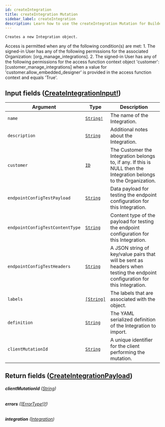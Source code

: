 ```yaml
---
id: createIntegration
title: createIntegration Mutation
sidebar_label: createIntegration
description: Learn how to use the createIntegration Mutation for Builder's API.
---
```


    Creates a new Integration object.

Access is permitted when any of the following condition(s) are met: 1. The signed-in User has any of the following permissions for the associated Organization: [org_manage_integrations]. 2. The signed-in User has any of the following permissions for the access function context object 'customer': [customer_manage_integrations] when a value for 'customer.allow_embedded_designer' is provided in the access function context and equals 'True'.

## Input fields ([CreateIntegrationInput!](/docs/composer/builder/api/schema/input_object/CreateIntegrationInput.mdx))

| Argument                        | Type                                       | Description                                                                                                                 |
| ------------------------------- | ------------------------------------------ | --------------------------------------------------------------------------------------------------------------------------- |
| `name`                          | [`String!`](/docs/composer/builder/api/schema/scalar/String.mdx)  | The name of the Integration.                                                                                                |
| `description`                   | [`String`](/docs/composer/builder/api/schema/scalar/String.mdx)   | Additional notes about the Integration.                                                                                     |
| `customer`                      | [`ID`](/docs/composer/builder/api/schema/scalar/ID.mdx)           | The Customer the Integration belongs to, if any. If this is NULL then the Integration belongs to the Organization.          |
| `endpointConfigTestPayload`     | [`String`](/docs/composer/builder/api/schema/scalar/String.mdx)   | Data payload for testing the endpoint configuration for this Integration.                                                   |
| `endpointConfigTestContentType` | [`String`](/docs/composer/builder/api/schema/scalar/String.mdx)   | Content type of the payload for testing the endpoint configuration for this Integration.                                    |
| `endpointConfigTestHeaders`     | [`String`](/docs/composer/builder/api/schema/scalar/String.mdx)   | A JSON string of key/value pairs that will be sent as headers when testing the endpoint configuration for this Integration. |
| `labels`                        | [`[String]`](/docs/composer/builder/api/schema/scalar/String.mdx) | The labels that are associated with the object.                                                                             |
| `definition`                    | [`String`](/docs/composer/builder/api/schema/scalar/String.mdx)   | The YAML serialized definition of the Integration to import.                                                                |
| `clientMutationId`              | [`String`](/docs/composer/builder/api/schema/scalar/String.mdx)   | A unique identifier for the client performing the mutation.                                                                 |

## Return fields ([CreateIntegrationPayload](/docs/composer/builder/api/schema/object/CreateIntegrationPayload.mdx))

###### <b>clientMutationId</b> ([String](/docs/composer/builder/api/schema/scalar/String.mdx))

###### <b>errors</b> ([[ErrorType!]!](/docs/composer/builder/api/schema/object/ErrorType.mdx))

###### <b>integration</b> ([Integration](/docs/composer/builder/api/schema/object/Integration.mdx))
